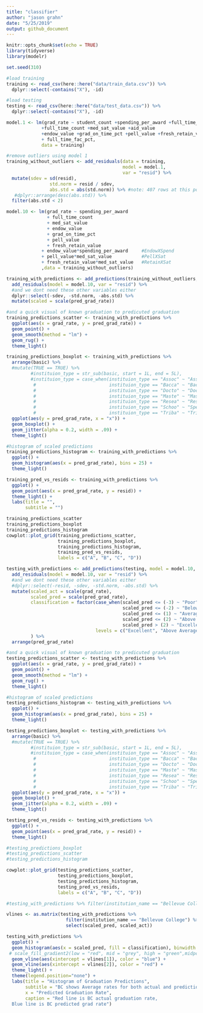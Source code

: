 ```yaml
---
title: "classifier"
author: "jason grahn"
date: "5/25/2019"
output: github_document
---
```


```r
knitr::opts_chunk$set(echo = TRUE)
library(tidyverse)
library(modelr)

set.seed(310)
```

```r
#load training
training <- read_csv(here::here("data/train_data.csv")) %>% 
  dplyr::select(-contains("X"), -id)

#load testing
testing <- read_csv(here::here("data/test_data.csv")) %>% 
  dplyr::select(-contains("X"), -id) 
```

```r
model.1 <- lm(grad_rate ~ student_count +spending_per_award +full_time_pct
             +full_time_count +med_sat_value +aid_value
             +endow_value +grad_on_time_pct +pell_value +fresh_retain_value
             + full_time_fac_pct,
             data = training)

#remove outliers using model 1
training_without_outliers <- add_residuals(data = training,
                                           model = model.1,
                                           var = "resid") %>% 
  mutate(sdev = sd(resid),
                std.norm = resid / sdev,
                abs.std = abs(std.norm)) %>% #note: 407 rows at this point
   #dplyr::arrange(desc(abs.std)) %>% 
  filter(abs.std < 2)
```


```r
model.10 <- lm(grad_rate ~ spending_per_award 
               + full_time_count
               + med_sat_value
               + endow_value
               + grad_on_time_pct
               + pell_value
               + fresh_retain_value
             + endow_value*spending_per_award     #EndowXSpend
             + pell_value*med_sat_value           #PellXSat
             + fresh_retain_value*med_sat_value   #RetainXSat
             ,data = training_without_outliers)
```

```r
training_with_predictions <- add_predictions(training_without_outliers, model.10, var = "pred_grad_rate") %>% 
  add_residuals(model = model.10, var = "resid") %>% 
  #and we dont need these other variables either
  dplyr::select(-sdev, -std.norm, -abs.std) %>% 
  mutate(scaled = scale(pred_grad_rate))
```

```r
#and a quick visual of known graduation to predicuted graduation
training_predictions_scatter <- training_with_predictions %>% 
  ggplot(aes(x = grad_rate, y = pred_grad_rate)) +
  geom_point() + 
  geom_smooth(method = "lm") + 
  geom_rug() +
  theme_light()

training_predictions_boxplot <- training_with_predictions %>% 
  arrange(basic) %>% 
  #mutate(TRUE == TRUE) %>% 
         #instituion_type = str_sub(basic, start = 1L, end = 5L),
         #instituion_type = case_when(instituion_type == "Assoc" ~ "Associates",
          #                           instituion_type == "Bacca" ~ "Baccalaureate",
          #                           instituion_type == "Docto" ~ "Doctoral",
          #                           instituion_type == "Maste" ~ "Masters",
          #                           instituion_type == "Resea" ~ "Research",
          #                           instituion_type == "Schoo" ~ "Specialty",
          #                           instituion_type == "Triba" ~ "Tribal")) %>% 
  ggplot(aes(y = pred_grad_rate, x = "x")) +
  geom_boxplot() + 
  geom_jitter(alpha = 0.2, width = .09) +
  theme_light()

#histogram of scaled predictions
training_predictions_histogram <- training_with_predictions %>% 
  ggplot() +
  geom_histogram(aes(x = pred_grad_rate), bins = 25) +
  theme_light() 

training_pred_vs_resids <- training_with_predictions %>% 
  ggplot() +
  geom_point(aes(x = pred_grad_rate, y = resid)) +
  theme_light() +
  labs(title = "",
       subtitle = "")

training_predictions_scatter
training_predictions_boxplot
training_predictions_histogram
cowplot::plot_grid(training_predictions_scatter, 
                   training_predictions_boxplot, 
                   training_predictions_histogram,
                   training_pred_vs_resids,
                   labels = c("A", "B", "C", "D"))
```

```r
testing_with_predictions <- add_predictions(testing, model = model.10, var = "pred_grad_rate") %>% 
  add_residuals(model = model.10, var = "resid") %>% 
  #and we dont need these other variables either
  #dplyr::select(-resid, -sdev, -std.norm, -abs.std) %>% 
  mutate(scaled_act = scale(grad_rate), 
         scaled_pred = scale(pred_grad_rate),
         classification = factor(case_when(scaled_pred <= (-3) ~ "Poor",
                                           scaled_pred <= (-2) ~ "Below Average",
                                           scaled_pred <= (1) ~ "Average",
                                           scaled_pred <= (2) ~ "Above Average",
                                           scaled_pred > (2) ~ "Excellent"),
                                 levels = c("Excellent", "Above Average", "Average", "Below Average", "Poor"))
         ) %>% 
  arrange(pred_grad_rate)
```


```r
#and a quick visual of known graduation to predicuted graduation
testing_predictions_scatter <- testing_with_predictions %>% 
  ggplot(aes(x = grad_rate, y = pred_grad_rate)) +
  geom_point() + 
  geom_smooth(method = "lm") + 
  geom_rug() +
  theme_light()

#histogram of scaled predictions
testing_predictions_histogram <- testing_with_predictions %>% 
  ggplot() +
  geom_histogram(aes(x = pred_grad_rate), bins = 25) +
  theme_light()

testing_predictions_boxplot <- testing_with_predictions %>% 
  arrange(basic) %>% 
  #mutate(TRUE == TRUE) %>% 
         #instituion_type = str_sub(basic, start = 1L, end = 5L),
         #instituion_type = case_when(instituion_type == "Assoc" ~ "Associates",
          #                           instituion_type == "Bacca" ~ "Baccalaureate",
          #                           instituion_type == "Docto" ~ "Doctoral",
          #                           instituion_type == "Maste" ~ "Masters",
          #                           instituion_type == "Resea" ~ "Research",
          #                           instituion_type == "Schoo" ~ "Specialty",
          #                           instituion_type == "Triba" ~ "Tribal")) %>% 
  ggplot(aes(y = pred_grad_rate, x = "x")) +
  geom_boxplot() + 
  geom_jitter(alpha = 0.2, width = .09) +
  theme_light()

testing_pred_vs_resids <- testing_with_predictions %>% 
  ggplot() +
  geom_point(aes(x = pred_grad_rate, y = resid)) +
  theme_light()

#testing_predictions_boxplot
#testing_predictions_scatter
#testing_predictions_histogram

cowplot::plot_grid(testing_predictions_scatter, 
                   testing_predictions_boxplot, 
                   testing_predictions_histogram, 
                   testing_pred_vs_resids,
                   labels = c("A", "B", "C", "D"))

#testing_with_predictions %>% filter(institution_name == "Bellevue College")
```


```r
vlines <- as.matrix(testing_with_predictions %>% 
                      filter(institution_name == "Bellevue College") %>% 
                      select(scaled_pred, scaled_act))

testing_with_predictions %>% 
  ggplot() +
  geom_histogram(aes(x = scaled_pred, fill = classification), binwidth = .15) +
 # scale_fill_gradient2(low = "red", mid = "grey", high = "green",midpoint = mpgr) +
  geom_vline(aes(xintercept = vlines[1]), color = "blue") +
  geom_vline(aes(xintercept = vlines[2]), color = "red") +
  theme_light() +
  theme(legend.position="none") +
  labs(title = "Histogram of Graduation Predictions",
       subtitle = "BC shows Average rates for both actual and prediction",
       x = "Predicted Graduation Rate",
       caption = "Red line is BC actual graduation rate,
  Blue line is BC predicted grad rate")
```


